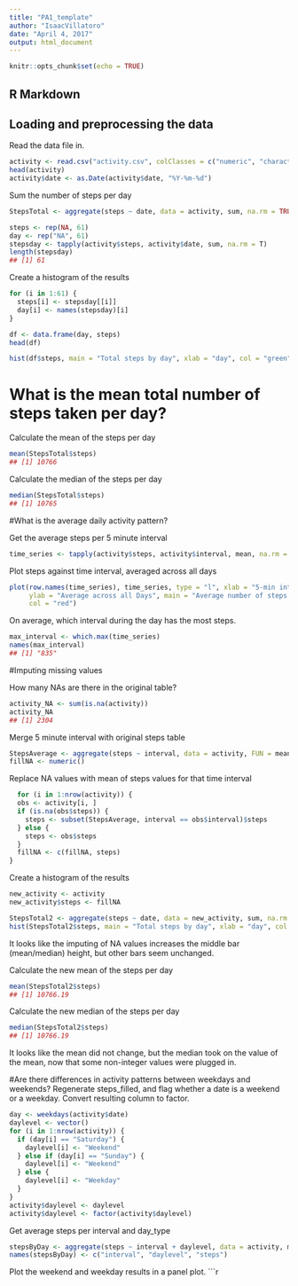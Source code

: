 ```yaml
---
title: "PA1_template"
author: "IsaacVillatoro"
date: "April 4, 2017"
output: html_document
---
```


```r
knitr::opts_chunk$set(echo = TRUE)
```

## R Markdown

## Loading and preprocessing the data

Read the data file in.
```r
activity <- read.csv("activity.csv", colClasses = c("numeric", "character", "numeric"))
head(activity)
activity$date <- as.Date(activity$date, "%Y-%m-%d")

```

Sum the number of steps per day
```r
StepsTotal <- aggregate(steps ~ date, data = activity, sum, na.rm = TRUE)

steps <- rep(NA, 61)
day <- rep("NA", 61)
stepsday <- tapply(activity$steps, activity$date, sum, na.rm = T)
length(stepsday)
## [1] 61
```

Create a histogram of the results
```r
for (i in 1:61) {
  steps[i] <- stepsday[[i]]
  day[i] <- names(stepsday)[i]
}

df <- data.frame(day, steps)
head(df)

hist(df$steps, main = "Total steps by day", xlab = "day", col = "green")
```

# What is the mean total number of steps taken per day?
Calculate the mean of the steps per day
```r
mean(StepsTotal$steps)
## [1] 10766
```
Calculate the median of the steps per day
```r
median(StepsTotal$steps)
## [1] 10765
```

#What is the average daily activity pattern?

Get the average steps per 5 minute interval
```r
time_series <- tapply(activity$steps, activity$interval, mean, na.rm = TRUE)
```
Plot steps against time interval, averaged across all days
```r
plot(row.names(time_series), time_series, type = "l", xlab = "5-min interval", 
     ylab = "Average across all Days", main = "Average number of steps taken", 
     col = "red")
```

On average, which interval during the day has the most steps.
```r
max_interval <- which.max(time_series)
names(max_interval)
## [1] "835"
```

#Imputing missing values

How many NAs are there in the original table?
```r
activity_NA <- sum(is.na(activity))
activity_NA
## [1] 2304
```

Merge 5 minute interval with original steps table
```r
StepsAverage <- aggregate(steps ~ interval, data = activity, FUN = mean)
fillNA <- numeric()
```

Replace NA values with mean of steps values for that time interval
```r
  for (i in 1:nrow(activity)) {
  obs <- activity[i, ]
  if (is.na(obs$steps)) {
    steps <- subset(StepsAverage, interval == obs$interval)$steps
  } else {
    steps <- obs$steps
  }
  fillNA <- c(fillNA, steps)
}
```

Create a histogram of the results
```r
new_activity <- activity
new_activity$steps <- fillNA

StepsTotal2 <- aggregate(steps ~ date, data = new_activity, sum, na.rm = TRUE)
hist(StepsTotal2$steps, main = "Total steps by day", xlab = "day", col = "red")
```

It looks like the imputing of NA values increases the middle bar (mean/median) height, but other bars seem unchanged.


Calculate the new mean of the steps per day
```r
mean(StepsTotal2$steps)
## [1] 10766.19
```
Calculate the new median of the steps per day
```r
median(StepsTotal2$steps)
## [1] 10766.19
```

It looks like the mean did not change, but the median took on the value of the mean, now that some non-integer values were plugged in. 


#Are there differences in activity patterns between weekdays and weekends?
Regenerate steps_filled, and flag whether a date is a weekend or a weekday.
Convert resulting column to factor.
```r
day <- weekdays(activity$date)
daylevel <- vector()
for (i in 1:nrow(activity)) {
  if (day[i] == "Saturday") {
    daylevel[i] <- "Weekend"
  } else if (day[i] == "Sunday") {
    daylevel[i] <- "Weekend"
  } else {
    daylevel[i] <- "Weekday"
  }
}
activity$daylevel <- daylevel
activity$daylevel <- factor(activity$daylevel)
```

Get average steps per interval and day_type
```r
stepsByDay <- aggregate(steps ~ interval + daylevel, data = activity, mean)
names(stepsByDay) <- c("interval", "daylevel", "steps")
```

Plot the weekend and weekday results in a panel plot.
```r
